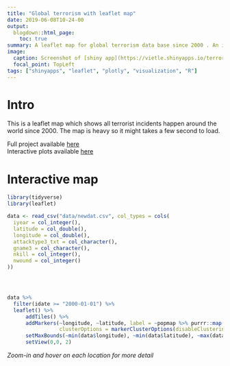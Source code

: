 ```yaml
---
title: "Global terrorism with leaflet map"
date: 2019-06-08T10-24-00
output:
  blogdown::html_page:
    toc: true
summary: A leaflet map for global terrorism data base since 2000 . An interactive visualization app is at [Global terrorism](https://vietle.shinyapps.io/terrorism-Rshiny/)
image:
  caption: Screenshot of [shiny app](https://vietle.shinyapps.io/terrorism-Rshiny/)
  focal_point: TopLeft
tags: ["shinyapps", "leaflet", "plotly", "visualization", "R"]
---
```


# Intro

This is a leaflet map which shows all terrorist incidents happen around the world since 2000. The map is heavy so it might takes a few second to load.  

Full project available [here](vietle.info/project/terrorism-r/)  
Interactive plots available [here](https://vietle.shinyapps.io/terrorism-Rshiny/)

# Interactive map

```r
library(tidyverse)
library(leaflet)

data <- read_csv("data/newdat.csv", col_types = cols(
  iyear = col_integer(),
  latitude = col_double(),
  longitude = col_double(),
  attacktype3_txt = col_character(),
  gname3 = col_character(),
  nkill = col_integer(),
  nwound = col_integer()
))




data %>%
  filter(idate >= "2000-01-01") %>% 
  leaflet() %>%
      addTiles() %>%
      addMarkers(~longitude, ~latitude, label = ~popmap %>% purrr::map(shiny::HTML) ,
                 clusterOptions = markerClusterOptions(disableClusteringAtZoom = 12)) %>%
      setMaxBounds(~min(data$longitude), ~min(data$latitude), ~max(data$longitude), ~max(data$latitude)) %>%
      setView(0,0, 2)
```

*Zoom-in and hover on each location for more detail*

